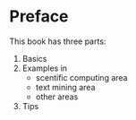 # Preface {.unnumbered}

This book has three parts:

1. Basics
1. Examples in 
    - scentific computing area
    - text mining area
    - other areas
1. Tips
